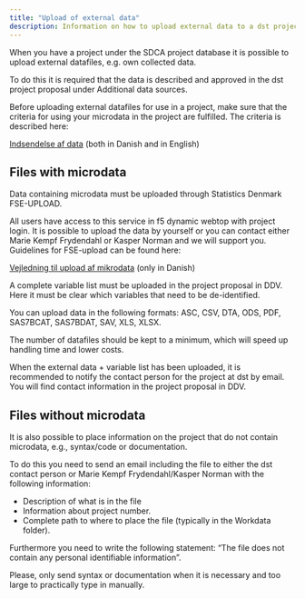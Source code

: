 ```yaml
---
title: "Upload of external data"
description: Information on how to upload external data to a dst project
---
```


When you have a project under the SDCA project database it is possible to upload external datafiles, e.g. own collected data. 

To do this it is required that the data is described and approved in the dst project proposal under Additional data sources.

Before uploading external datafiles for use in a project, make sure that the criteria for using your microdata in the project are fulfilled. The criteria is described here:

[Indsendelse af data](https://www.dst.dk/da/TilSalg/Forskningsservice/Data/dataindsendelse) (both in Danish and in English)


## Files with microdata

Data containing microdata must be uploaded through Statistics Denmark FSE-UPLOAD.

All users have access to this service in f5 dynamic webtop with project login. It is possible to upload the data by yourself or you can contact either Marie Kempf Frydendahl or Kasper Norman and we will support you. Guidelines for FSE-upload can be found here:

[Vejledning til upload af mikrodata](https://www.dst.dk/Site/Dst/SingleFiles/GetArchiveFile.aspx?fi=3942639397&fo=0&ext=forskning) (only in Danish)
 

A complete variable list must be uploaded in the project proposal in DDV. Here it must be clear which variables that need to be de-identified.

You can upload data in the following formats: ASC, CSV, DTA, ODS, PDF, SAS7BCAT, SAS7BDAT, SAV, XLS, XLSX.

The number of datafiles should be kept to a minimum, which will speed up handling time and lower costs.

When the external data + variable list has been uploaded, it is recommended to notify the contact person for the project at dst by email. You will find contact information in the project proposal in DDV. 


## Files without microdata

It is also possible to place information on the project that do not contain microdata, e.g., syntax/code or documentation. 

To do this you need to send an email including the file to either the dst contact person or Marie Kempf Frydendahl/Kasper Norman with the following information:

 -  Description of what is in the file
 -  Information about project number.
 -  Complete path to where to place the file (typically in the Workdata folder).

Furthermore you need to write the following statement: “The file does not contain any personal identifiable information”.

Please, only send syntax or documentation when it is necessary and too large to practically type in manually.


